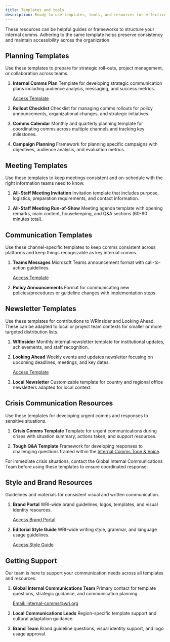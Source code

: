 ```yaml
---
title: Templates and tools
description: Ready-to-use templates, tools, and resources for effective internal communications
---
```


These resources can be helpful guides or frameworks to structure your internal comms. Adhering to the same template helps preserve consistency and maintain accessibility across the organization.

## Planning Templates

Use these templates to prepare for strategic roll-outs, project management, or collaboration across teams.

<Steps>

1. **Internal Comms Plan**
   Template for developing strategic communication plans including audience analysis, messaging, and success metrics.
   
   [Access Template](https://docs.google.com/document/d/1ucjVB-3Idt87UGrGBSJzjTVurjRzy_toDMT2t00YjxE/edit?tab=t.0)

2. **Rollout Checklist**
   Checklist for managing comms rollouts for policy announcements, organizational changes, and strategic initiatives.

3. **Comms Calendar**
   Monthly and quarterly planning template for coordinating comms across multiple channels and tracking key milestones.

4. **Campaign Planning**
   Framework for planning specific campaigns with objectives, audience analysis, and evaluation metrics.

</Steps>

## Meeting Templates

Use these templates to keep meetings consistent and on-schedule with the right information teams need to know.

<Steps>

1. **All-Staff Meeting Invitation**
   Invitation template that includes purpose, logistics, preparation requirements, and contact information.

2. **All-Staff Meeting Run-of-Show**
   Meeting agenda template with opening remarks, main content, housekeeping, and Q&A sections (60-90 minutes total).

</Steps>

## Communication Templates

Use these channel-specific templates to keep comms consistent across platforms and keep things recognizable as key internal comms.

<Steps>

1. **Teams Messages**
   Microsoft Teams announcement format with call-to-action guidelines.
   
   [Access Template](https://onewri.sharepoint.com/:w:/s/InternalCommunications/EY0EMnicSf9EjBLpJ1Hhhn8BvlXDU3s0pBe2Pfn5m92sOA?e=DyAeOE)

2. **Policy Announcements**
   Format for communicating new policies/procedures or guideline changes with implementation steps.

</Steps>

## Newsletter Templates

Use these templates for contributions to WRInsider and Looking Ahead. These can be adapted to local or project team contexts for smaller or more targeted distribution lists.

<Steps>

1. **WRInsider**
   Monthly internal newsletter template for institutional updates, achievements, and staff recognition.

2. **Looking Ahead**
   Weekly events and updates newsletter focusing on upcoming deadlines, meetings, and key dates.
   
   [Access Template](https://onewri.sharepoint.com/:w:/s/corecommsteam/EabGYWpdVg1Dk1rlRYBcymQB_VvROpOxiIr2AKQXSyLpfQ?e=mYcZbL)

3. **Local Newsletter**
   Customizable template for country and regional office newsletters adapted for local context.

</Steps>

## Crisis Communication Resources

Use these templates for developing urgent comms and responses to sensitive situations.

<Steps>

1. **Crisis Comms Template**
   Template for urgent communications during crises with situation summary, actions taken, and support resources.

2. **Tough Q&A Template**
   Framework for developing responses to challenging questions framed within the [Internal Comms Tone & Voice](/implement/tone-voice/).

</Steps>

<Aside type="caution" title="Crisis Communication Protocol">
For immediate crisis situations, contact the Global Internal Communications Team before using these templates to ensure coordinated response.
</Aside>

## Style and Brand Resources

Guidelines and materials for consistent visual and written communication.

<Steps>

1. **Brand Portal**
   WRI-wide brand guidelines, logos, templates, and visual identity resources.
   
   [Access Brand Portal](https://brand.wri.org/)

2. **Editorial Style Guide**
   WRI-wide writing style, grammar, and language usage guidelines.
   
   [Access Style Guide](https://onewri.sharepoint.com/:b:/s/Banyan2/Communications/ERlmJN91LrdIrlhmioPBijIB7Qnmf3zWwBa3FZitKMPGeA?e=9WL9eh)

</Steps>

## Getting Support

<Aside type="tip" title="Need Help?">
Our team is here to support your communication needs across all templates and resources.
</Aside>

<Steps>

1. **Global Internal Communications Team**
   Primary contact for template questions, strategic guidance, and communication planning.
   
   [Email: internal-comms@wri.org](mailto:internal-comms@wri.org)

2. **Local Communications Leads**
   Region-specific template support and cultural adaptation guidance.

3. **Brand Team**
   Brand guideline questions, visual identity support, and logo usage approval.

</Steps>


